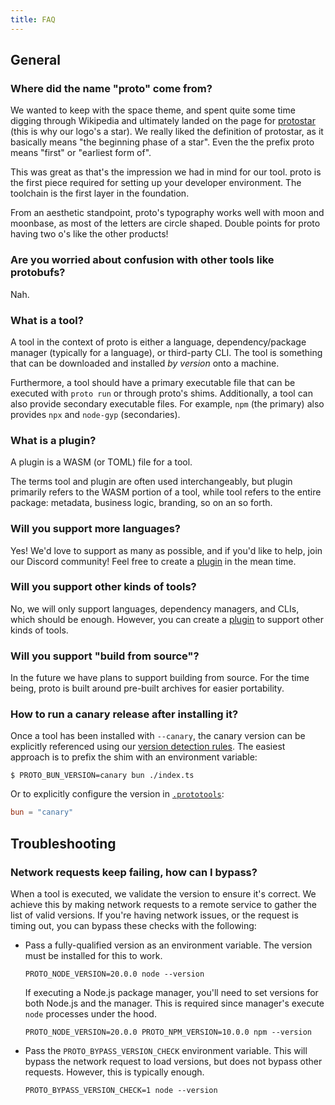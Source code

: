 ```yaml
---
title: FAQ
---
```


## General

### Where did the name "proto" come from?

We wanted to keep with the space theme, and spent quite some time digging through Wikipedia and
ultimately landed on the page for [protostar](https://en.wikipedia.org/wiki/Protostar) (this is why
our logo's a star). We really liked the definition of protostar, as it basically means "the
beginning phase of a star". Even the the prefix proto means "first" or "earliest form of".

This was great as that's the impression we had in mind for our tool. proto is the first piece
required for setting up your developer environment. The toolchain is the first layer in the
foundation.

From an aesthetic standpoint, proto's typography works well with moon and moonbase, as most of the
letters are circle shaped. Double points for proto having two o's like the other products!

### Are you worried about confusion with other tools like protobufs?

Nah.

### What is a tool?

A tool in the context of proto is either a language, dependency/package manager (typically for a
language), or third-party CLI. The tool is something that can be downloaded and installed _by
version_ onto a machine.

Furthermore, a tool should have a primary executable file that can be executed with `proto run` or
through proto's shims. Additionally, a tool can also provide secondary executable files. For
example, `npm` (the primary) also provides `npx` and `node-gyp` (secondaries).

### What is a plugin?

A plugin is a WASM (or TOML) file for a tool.

The terms tool and plugin are often used interchangeably, but plugin primarily refers to the WASM
portion of a tool, while tool refers to the entire package: metadata, business logic, branding, so
on an so forth.

### Will you support more languages?

Yes! We'd love to support as many as possible, and if you'd like to help, join our Discord
community! Feel free to create a [plugin](./plugins) in the mean time.

### Will you support other kinds of tools?

No, we will only support languages, dependency managers, and CLIs, which should be enough. However,
you can create a [plugin](./plugins) to support other kinds of tools.

### Will you support "build from source"?

In the future we have plans to support building from source. For the time being, proto is built
around pre-built archives for easier portability.

### How to run a canary release after installing it?

Once a tool has been installed with `--canary`, the canary version can be explicitly referenced
using our [version detection rules](./detection). The easiest approach is to prefix the shim with an
environment variable:

```shell
$ PROTO_BUN_VERSION=canary bun ./index.ts
```

Or to explicitly configure the version in [`.prototools`](./config):

```toml
bun = "canary"
```

## Troubleshooting

### Network requests keep failing, how can I bypass?

When a tool is executed, we validate the version to ensure it's correct. We achieve this by making
network requests to a remote service to gather the list of valid versions. If you're having network
issues, or the request is timing out, you can bypass these checks with the following:

- Pass a fully-qualified version as an environment variable. The version must be installed for this
  to work.

  ```shell
  PROTO_NODE_VERSION=20.0.0 node --version
  ```

  If executing a Node.js package manager, you'll need to set versions for both Node.js and the
  manager. This is required since manager's execute `node` processes under the hood.

  ```shell
  PROTO_NODE_VERSION=20.0.0 PROTO_NPM_VERSION=10.0.0 npm --version
  ```

- Pass the `PROTO_BYPASS_VERSION_CHECK` environment variable. This will bypass the network request
  to load versions, but does not bypass other requests. However, this is typically enough.

  ```shell
  PROTO_BYPASS_VERSION_CHECK=1 node --version
  ```
